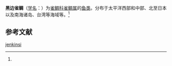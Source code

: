 {{Speciesbox
| name = 黑边雀鲷
| status = 
| status_system = 
| image = 
| genus = Pomacentrus
| species = jenkinsi
| authority = (Jordan et Evermann, 1903)<ref name='id7940'>{{cite web| url =http://www.bioinfo.cn/db05/BjdwSpecies.php?action=view&id=7940| title =黑边雀鲷| work =《中国动物物种编目数据库》| publisher =中国科学院微生物研究所| author =中国科学院动物研究所| accessdate =2009-04-16| deadurl =yes| archiveurl =https://web.archive.org/web/20160305093025/http://www.bioinfo.cn/db05/BjdwSpecies.php?action=view&id=7940| archivedate =2016-03-05}}</ref>
}}

'''黑边雀鲷'''（[[学名|学名]]：{{lang|la|''Pomacentrus jenkinsi''}}）为[[雀鲷科|雀鲷科]][[雀鲷属|雀鲷属]]的[[鱼类|鱼类]]。分布于太平洋西部和中部、北至日本以及南海诸岛、台湾等海域等。<ref name='id7940'/>

== 参考文献 ==
{{reflist}}

{{Wikispecies|Pomacentrus jenkinsi}}
{{Taxonbar|from=Q11179597}}

[[Category:雀鲷属|jenkinsi]]


{{鲈形目小作品}}